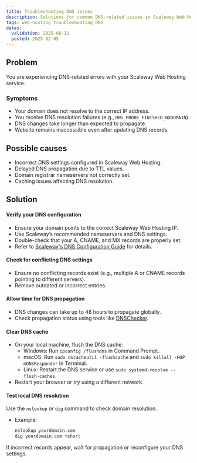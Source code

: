 ```yaml
---
title: Troubleshooting DNS issues
description: Solutions for common DNS-related issues in Scaleway Web Hosting.
tags: web-hosting troubleshooting DNS
dates:
  validation: 2025-08-11
  posted: 2025-02-05
---
```


## Problem
You are experiencing DNS-related errors with your Scaleway Web Hosting service.

### Symptoms
- Your domain does not resolve to the correct IP address.
- You receive DNS resolution failures (e.g., `DNS_PROBE_FINISHED_NXDOMAIN`).
- DNS changes take longer than expected to propagate.
- Website remains inaccessible even after updating DNS records.

## Possible causes
- Incorrect DNS settings configured in Scaleway Web Hosting.
- Delayed DNS propagation due to TTL values.
- Domain registrar nameservers not correctly set.
- Caching issues affecting DNS resolution.

## Solution

#### Verify your DNS configuration
- Ensure your domain points to the correct Scaleway Web Hosting IP.
- Use Scaleway’s recommended nameservers and DNS settings.
- Double-check that your A, CNAME, and MX records are properly set.
- Refer to [Scaleway's DNS Configuration Guide](/webhosting/how-to/configure-dns-webhosting/) for details.

#### Check for conflicting DNS settings
- Ensure no conflicting records exist (e.g., multiple A or CNAME records pointing to different servers).
- Remove outdated or incorrect entries.

#### Allow time for DNS propagation
- DNS changes can take up to 48 hours to propagate globally.
- Check propagation status using tools like [DNSChecker](https://dnschecker.org/).

#### Clear DNS cache
- On your local machine, flush the DNS cache:
  - Windows: Run `ipconfig /flushdns` in Command Prompt.
  - macOS: Run `sudo dscacheutil -flushcache` and `sudo killall -HUP mDNSResponder` in Terminal.
  - Linux: Restart the DNS service or use `sudo systemd-resolve --flush-caches`.
- Restart your browser or try using a different network.

#### Test local DNS resolution
Use the `nslookup` or `dig` command to check domain resolution.
  - Example:
     ```sh
     nslookup yourdomain.com
     dig yourdomain.com +short
     ```
If incorrect records appear, wait for propagation or reconfigure your DNS settings.

